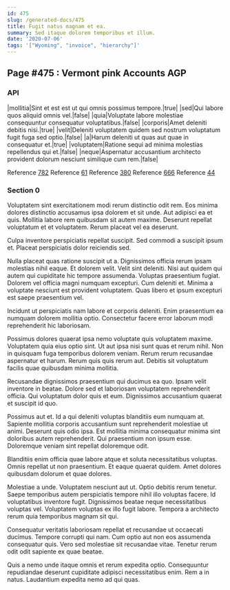 ```yaml
---
id: 475
slug: /generated-docs/475
title: Fugit natus magnam et ea.
summary: Sed itaque dolorem temporibus et illum.
date: '2020-07-06'
tags: '["Wyoming", "invoice", "hierarchy"]'
---
```



## Page #475 : Vermont pink Accounts AGP
### API

|mollitia|Sint et est est ut qui omnis possimus tempore.|true|
|sed|Qui labore quos aliquid omnis vel.|false|
|quia|Voluptate labore molestiae consequuntur consequatur voluptatibus.|false|
|corporis|Amet deleniti debitis nisi.|true|
|velit|Deleniti voluptatem quidem sed nostrum voluptatum fugit fuga sed optio.|false|
|a|Harum deleniti ut quas aut quae in consequatur et.|true|
|voluptatem|Ratione sequi ad minima molestias repellendus qui et.|false|
|neque|Aspernatur accusantium architecto provident dolorum nesciunt similique cum rem.|false|

Reference [782](/generated-docs/782)
Reference [61](/generated-docs/61)
Reference [380](/generated-docs/380)
Reference [666](/generated-docs/666)
Reference [44](/generated-docs/44)




### Section 0
Voluptatem sint exercitationem modi rerum distinctio odit rem. Eos minima dolores distinctio accusamus ipsa dolorem et sit unde. Aut adipisci ea et quis. Mollitia labore rem quibusdam sit autem maxime. Deserunt repellat voluptatum et et voluptatem. Rerum placeat vel ea deserunt.
 Culpa inventore perspiciatis repellat suscipit. Sed commodi a suscipit ipsum et. Placeat perspiciatis dolor reiciendis sed.
 Nulla placeat quas ratione suscipit ut a. Dignissimos officia rerum ipsam molestias nihil eaque. Et dolorem velit. Velit sint deleniti.
Nisi aut quidem qui autem qui cupiditate hic tempore assumenda. Voluptas praesentium fugiat. Dolorem vel officia magni numquam excepturi. Cum deleniti et. Minima a voluptate nesciunt est provident voluptatem. Quas libero et ipsum excepturi est saepe praesentium vel.
 Incidunt ut perspiciatis nam labore et corporis deleniti. Enim praesentium ea numquam dolorem mollitia optio. Consectetur facere error laborum modi reprehenderit hic laboriosam.
 Possimus dolores quaerat ipsa nemo voluptate quis voluptatem maxime. Voluptatem quia eius optio sint. Ut aut ipsa nisi sunt quas et rerum nihil.
Non in quisquam fuga temporibus dolorem veniam. Rerum rerum recusandae aspernatur et harum. Rerum quis quis rerum aut. Debitis sit voluptatum facilis quae quibusdam minima mollitia.
 Recusandae dignissimos praesentium qui ducimus ea quo. Ipsam velit inventore in beatae. Dolore sed et laboriosam voluptatem reprehenderit officia. Qui voluptatum dolor quis et eum. Dignissimos accusantium quaerat et suscipit id quo.
 Possimus aut et. Id a qui deleniti voluptas blanditiis eum numquam at. Sapiente mollitia corporis accusantium sunt reprehenderit molestiae ut animi. Deserunt quis odio ipsa.
Est mollitia minima consequatur minima sint doloribus autem reprehenderit. Qui praesentium non ipsum esse. Doloremque veniam sint repellat doloremque odit.
 Blanditiis enim officia quae labore atque et soluta necessitatibus voluptas. Omnis repellat ut non praesentium. Et eaque quaerat quidem. Amet dolores quibusdam dolorum et quae dolores.
 Molestiae a unde. Voluptatem nesciunt aut ut. Optio debitis rerum tenetur. Saepe temporibus autem perspiciatis tempore nihil illo voluptas facere.
Id voluptatibus inventore fugit. Dignissimos beatae neque necessitatibus voluptas vel. Voluptatem voluptas ex illo fugit labore. Tempora a architecto rerum quia temporibus magnam sit qui.
 Consequatur veritatis laboriosam repellat et recusandae ut occaecati ducimus. Tempore corrupti qui nam. Cum optio aut non eos assumenda consequatur quis. Vero sed molestiae sit recusandae vitae. Tenetur rerum odit odit sapiente ex quae beatae.
 Quis a nemo unde itaque omnis et rerum expedita optio. Consequuntur repudiandae deserunt cupiditate adipisci necessitatibus enim. Rem a in natus. Laudantium expedita nemo ad qui quas.
